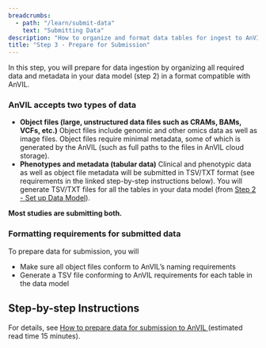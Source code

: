 ```yaml
---
breadcrumbs:
  - path: "/learn/submit-data"
    text: "Submitting Data"
description: "How to organize and format data tables for ingest to AnVIL"
title: "Step 3 - Prepare for Submission"
---
```


<Alert icon={false} severity="info">
In this step, you will prepare for data ingestion by organizing all required data and metadata in your data model (step 2) in a format compatible with AnVIL.
</Alert>

### AnVIL accepts two types of data
- **Object files (large, unstructured data files such as CRAMs, BAMs, VCFs, etc.)**
Object files include genomic and other omics data as well as image files. Object files require minimal metadata, some of which is generated by the AnVIL (such as full paths to the files in AnVIL cloud storage).
- **Phenotypes and metadata (tabular data)**
Clinical and phenotypic data as well as object file metadata will be submitted in TSV/TXT format (see requirements in the linked step-by-step instructions below). You will generate TSV/TXT files for all the tables in your data model (from [Step 2 - Set up Data Model](/learn/data-submitters/submission-guide/set-up-a-data-model)). 

**Most studies are submitting both.**

### Formatting requirements for submitted data
To prepare data for submission, you will
- Make sure all object files conform to AnVIL’s naming requirements
- Generate a TSV file conforming to AnVIL requirements for each table in the data model

## Step-by-step Instructions
For details, see [How to prepare data for submission to AnVIL ](https://support.terra.bio/hc/en-us/articles/28500021527451-Prepare-data-for-submission-to-AnVIL) (estimated read time 15 minutes).
